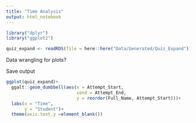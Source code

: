---
title: "Time Analysis"
output: html_notebook
---

```{r}
library("dplyr")
library("ggplot2")
```

```{r Read Data}
quiz_expand <- readRDS(file = here::here("Data/Generated/Quiz_Expand"))
```



Data wrangling for plots?

Save output


```{r}



ggplot(quiz_expand)+
  ggalt::geom_dumbbell(aes(x = Attempt_Start,
                           xend = Attempt_End,
                           y = reorder(Full_Name, Attempt_Start)))+
  labs(x = "Time",
       y = "Student")+
  theme(axis.text.y =element_blank())

```

